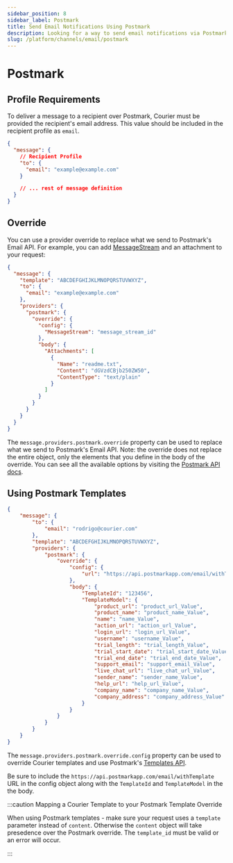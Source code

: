 ```yaml
---
sidebar_position: 8
sidebar_label: Postmark
title: Send Email Notifications Using Postmark
description: Looking for a way to send email notifications via Postmark? This step-by-step tutorial will show you how to integrate Postmark's API the easy way.
slug: /platform/channels/email/postmark
---
```


# Postmark

## Profile Requirements

To deliver a message to a recipient over Postmark, Courier must be provided the recipient's email address. This value should be included in the recipient profile as `email`.

```json title=JSON
{
  "message": {
    // Recipient Profile
    "to": {
      "email": "example@example.com"
    }

    // ... rest of message definition
  }
}
```

## Override

You can use a provider override to replace what we send to Postmark's Email API. For example, you can add [MessageStream](https://postmarkapp.com/support/article/1207-how-to-create-and-send-through-message-streams) and an attachment to your request:

```json title=JSON
{
  "message": {
    "template": "ABCDEFGHIJKLMNOPQRSTUVWXYZ",
    "to": {
      "email": "example@example.com"
    },
    "providers": {
      "postmark": {
        "override": {
          "config": {
            "MessageStream": "message_stream_id"
          },
          "body": {
            "Attachments": [
              {
                "Name": "readme.txt",
                "Content": "dGVzdCBjb250ZW50",
                "ContentType": "text/plain"
              }
            ]
          }
        }
      }
    }
  }
}
```

The `message.providers.postmark.override` property can be used to replace what we send to Postmark's Email API. Note: the override does not replace the entire object, only the elements that you define in the body of the override. You can see all the available options by visiting the [Postmark API docs](https://postmarkapp.com/developer/api/email-api).

## Using Postmark Templates

```json title=JSON
{
	"message": {
		"to": {
			"email": "rodrigo@courier.com"
		},
		"template": "ABCDEFGHIJKLMNOPQRSTUVWXYZ",
		"providers": {
			"postmark": {
				"override": {
					"config": {
						"url": "https://api.postmarkapp.com/email/withTemplate"
					},
					"body": {
						"TemplateId": "123456",
						"TemplateModel": {
							"product_url": "product_url_Value",
							"product_name": "product_name_Value",
							"name": "name_Value",
							"action_url": "action_url_Value",
							"login_url": "login_url_Value",
							"username": "username_Value",
							"trial_length": "trial_length_Value",
							"trial_start_date": "trial_start_date_Value",
							"trial_end_date": "trial_end_date_Value",
							"support_email": "support_email_Value",
							"live_chat_url": "live_chat_url_Value",
							"sender_name": "sender_name_Value",
							"help_url": "help_url_Value",
							"company_name": "company_name_Value",
							"company_address": "company_address_Value"
						}
					}
				}
			}
		}
	}
}
```

The `message.providers.postmark.override.config` property can be used to override Courier templates and use Postmark's [Templates API](https://postmarkapp.com/developer/api/templates-api). 

Be sure to include the `https://api.postmarkapp.com/email/withTemplate` URL in the config object along with the `TemplateId` and `TemplateModel` in the the body.

:::caution Mapping a Courier Template to your Postmark Template Override

When using Postmark templates - make sure your request uses a `template` parameter instead of `content`. Otherwise the `content` object will take presedence over the Postmark override. The `template_id` must be valid or an error will occur.

:::
